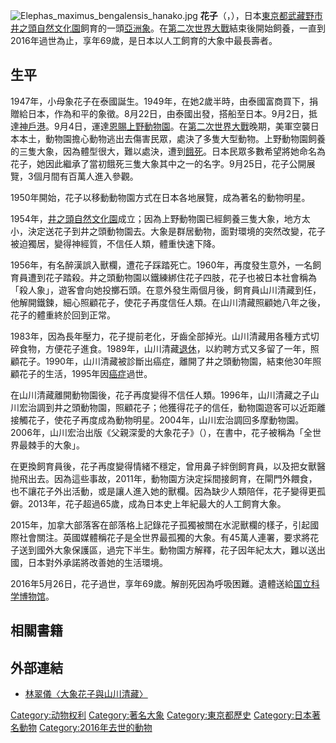 [[File:Elephas_maximus_bengalensis_hanako.jpg|thumb]]
'''花子'''（{{lang-ja|はな子}}，{{bd|1947年||2016年|5月26日|}}），日本[[東京都|東京都]][[武藏野市|武藏野市]][[井之頭自然文化園|井之頭自然文化園]]飼育的一頭[[亞洲象|亞洲象]]。在[[第二次世界大戰|第二次世界大戰]]結束後開始飼養，一直到2016年過世為止，享年69歲，是日本以人工飼育的大象中最長壽者。

==生平==
1947年，小母象花子在泰國誕生。1949年，在她2歲半時，由泰國富商買下，捐贈給日本，作為和平的象徵。8月22日，由泰國出發，搭船至日本。9月2日，抵達[[神戶港|神戶港]]。9月4日，運達[[恩賜上野動物園|恩賜上野動物園]]。在[[第二次世界大戰|第二次世界大戰]]晚期，美軍空襲日本本土，動物園擔心動物逃出去傷害民眾，處決了多隻大型動物。上野動物園飼養的三隻大象，因為體型很大，難以處決，遭到[[餓死|餓死]]。日本民眾多數希望將她命名為花子，她因此繼承了當初餓死三隻大象其中之一的名字。9月25日，花子公開展覽，3個月間有百萬人進入參觀。

1950年開始，花子以移動動物園方式在日本各地展覽，成為著名的動物明星。

1954年，[[井之頭自然文化園|井之頭自然文化園]]成立；因為上野動物園已經飼養三隻大象，地方太小，決定送花子到井之頭動物園去。大象是群居動物，面對環境的突然改變，花子被迫獨居，變得神經質，不信任人類，體重快速下降。

1956年，有名醉漢誤入獸欄，遭花子踩踏死亡。1960年，再度發生意外，一名飼育員遭到花子踏殺。井之頭動物園以鐵練綁住花子四肢，花子也被日本社會稱為「殺人象」，遊客會向她投擲石頭。在意外發生兩個月後，飼育員山川清藏到任，他解開鐵鍊，細心照顧花子，使花子再度信任人類。在山川清藏照顧她八年之後，花子的體重終於回到正常。

1983年，因為長年壓力，花子提前老化，牙齒全部掉光。山川清藏用各種方式切碎食物，方便花子進食。1989年，山川清藏[[退休|退休]]，以約聘方式又多留了一年，照顧花子。1990年，山川清藏被診斷出癌症，離開了井之頭動物園，結束他30年照顧花子的生活，1995年因[[癌症|癌症]]過世。

在山川清藏離開動物園後，花子再度變得不信任人類。1996年，山川清藏之子山川宏治調到井之頭動物園，照顧花子；他獲得花子的信任，動物園遊客可以近距離接觸花子，使花子再度成為動物明星。2004年，山川宏治調回多摩動物園。2006年，山川宏治出版《父親深愛的大象花子》（{{lang|ja|父が愛したゾウのはな子}}），在書中，花子被稱為「全世界最棘手的大象」。

在更換飼育員後，花子再度變得情緒不穩定，曾用鼻子絆倒飼育員，以及把女獸醫抛飛出去。因為這些事故，2011年，動物園方決定採間接飼育，在閘門外餵食，也不讓花子外出活動，或是讓人進入她的獸欄。因為缺少人類陪伴，花子變得更孤僻。2013年，花子超過65歲，成為日本史上年紀最大的人工飼育大象。

2015年，加拿大部落客在部落格上記錄花子孤獨被關在水泥獸欄的樣子，引起國際社會關注。英國媒體稱花子是全世界最孤獨的大象。有45萬人連署，要求將花子送到國外大象保護區，過完下半生。動物園方解釋，花子因年紀太大，難以送出國，日本對外承諾將改善她的生活環境。

2016年5月26日，花子過世，享年69歲。解剖死因為呼吸困難。遺體送給[[国立科学博物馆|国立科学博物馆]]。

==相關書籍==

==外部連結==
* [http://talk.ltn.com.tw/article/breakingnews/1716847 林翠儀〈大象花子與山川清藏〉] {{Wayback|url=http://talk.ltn.com.tw/article/breakingnews/1716847 |date=20160603124328 }}

[[Category:动物权利|Category:动物权利]]
[[Category:著名大象|Category:著名大象]]
[[Category:東京都歷史|Category:東京都歷史]]
[[Category:日本著名動物|Category:日本著名動物]]
[[Category:2016年去世的動物|Category:2016年去世的動物]]